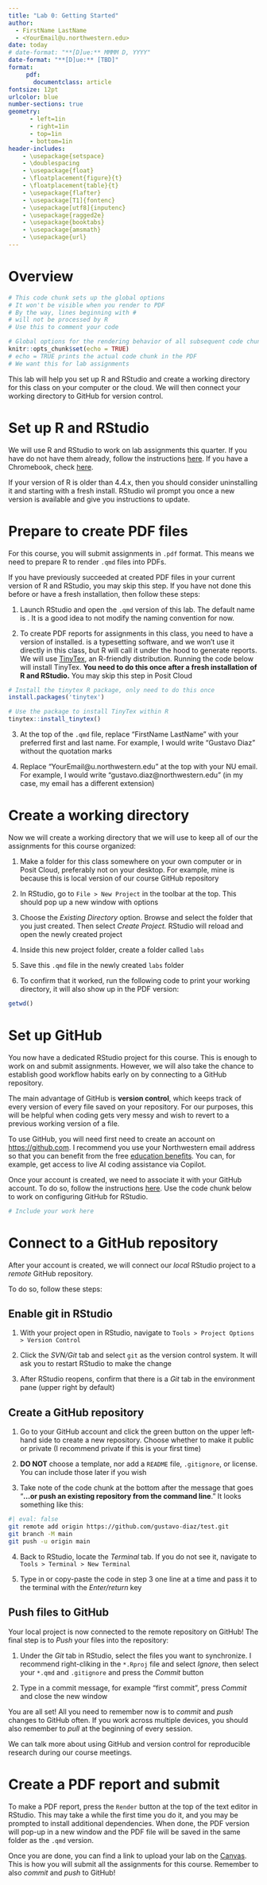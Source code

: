 ```yaml
---
title: "Lab 0: Getting Started"
author: 
  - FirstName LastName
  - <YourEmail@u.northwestern.edu>
date: today
# date-format: "**[D]ue:** MMMM D, YYYY"
date-format: "**[D]ue:** [TBD]"
format: 
     pdf:
       documentclass: article
fontsize: 12pt
urlcolor: blue
number-sections: true
geometry:
      - left=1in
      - right=1in
      - top=1in
      - bottom=1in
header-includes:
    - \usepackage{setspace}
    - \doublespacing
    - \usepackage{float}
    - \floatplacement{figure}{t}
    - \floatplacement{table}{t}
    - \usepackage{flafter}
    - \usepackage[T1]{fontenc}
    - \usepackage[utf8]{inputenc}
    - \usepackage{ragged2e}
    - \usepackage{booktabs}
    - \usepackage{amsmath}
    - \usepackage{url}
---
```



# Overview

```r
# This code chunk sets up the global options
# It won't be visible when you render to PDF
# By the way, lines beginning with #
# will not be processed by R
# Use this to comment your code

# Global options for the rendering behavior of all subsequent code chunks
knitr::opts_chunk$set(echo = TRUE)
# echo = TRUE prints the actual code chunk in the PDF
# We want this for lab assignments
```


This lab will help you set up R and RStudio and create a working directory for this class on your computer or the cloud. We will then connect your working directory to GitHub for version control.

# Set up R and RStudio

We will use R and RStudio to work on lab assignments this quarter. If you have do not have them already, follow the instructions [here](https://sites.northwestern.edu/researchcomputing/resources/r-and-rstudio/). If you have a Chromebook, check [here](https://levente.littvay.hu/chromebook/).

If your version of R is older than 4.4.x, then you should consider uninstalling it and starting with a fresh install. RStudio wil prompt you once a new version is available and give you instructions to update.

# Prepare to create PDF files

For this course, you will submit assignments in `.pdf` format. This means we need to prepare R to render `.qmd` files into PDFs.

If you have previously succeeded at created PDF files in your current version of R and RStudio, you may skip this step. If you have not done this before or have a fresh installation, then follow these steps:

1. Launch RStudio and open the `.qmd` version of this lab. The default name is \path{lab1.qmd}. It is a good idea to not modify the naming convention for now.

2. To create PDF reports for assignments in this class, you need to have a version of \LaTeX installed. \LaTeX is a typesetting software, and we won't use it directly in this class, but R will call it under the hood to generate reports. We will use [TinyTex](https://yihui.org/tinytex/), an R-friendly \LaTeX distribution. Running the code below will install TinyTex. **You need to do this once after a fresh installation of R and RStudio.** You may skip this step in Posit Cloud

```r
# Install the tinytex R package, only need to do this once
install.packages('tinytex')

# Use the package to install TinyTex within R
tinytex::install_tinytex()
```

3. At the top of the `.qmd` file, replace "FirstName LastName" with your preferred first and last name. For example, I would write "Gustavo Diaz" without the quotation marks

4. Replace "YourEmail@u.northwestern.edu" at the top with your NU email. For example, I would write "gustavo.diaz@northwestern.edu" (in my case, my email has a different extension)

# Create a working directory

Now we will create a working directory that we will use to keep all of our the assignments for this course organized:

1. Make a folder for this class somewhere on your own computer or in Posit Cloud, preferably not on your desktop. For example, mine is \path{/Users/gustavodiaz/Projects/ps403} because this is local version of our course GitHub repository

2. In RStudio, go to `File > New Project` in the toolbar at the top. This should pop up a new window with options

3. Choose the *Existing Directory* option. Browse and select the folder that you just created. Then select *Create Project.* RStudio will reload and open the newly created project

4. Inside this new project folder, create a folder called `labs`

5. Save this `.qmd` file in the newly created `labs` folder

6. To confirm that it worked, run the following code to print your working directory, it will also show up in the PDF version:

```r
getwd()
```


# Set up GitHub

You now have a dedicated RStudio project for this course. This is enough to work on and submit assignments. However, we will also take the chance to establish good workflow habits early on by connecting to a GitHub repository.

The main advantage of GitHub is **version control**, which keeps track of every version of every file saved on your repository. For our purposes, this will be helpful when coding gets very messy and wish to revert to a previous working version of a file.

To use GitHub, you will need first need to create an account on <https://github.com>. I recommend you use your Northwestern email address so that you can benefit from the free [education benefits](https://github.com/education). You can, for example, get access to live AI coding assistance via Copilot.

Once your account is created, we need to associate it with your GitHub account. To do so, follow the instructions [here](https://gist.github.com/Z3tt/3dab3535007acf108391649766409421). Use the code chunk below to work on configuring GitHub for RStudio.

```r
# Include your work here
```


# Connect to a GitHub repository

After your account is created, we will connect our *local* RStudio project to a *remote* GitHub repository.

To do so, follow these steps:

## Enable git in RStudio

1. With your project open in RStudio, navigate to `Tools > Project Options > Version Control`

2. Click the *SVN/Git* tab and select `git` as the version control system. It will ask you to restart RStudio to make the change

3. After RStudio reopens, confirm that there is a *Git* tab in the environment pane (upper right by default)

## Create a GitHub repository

1. Go to your GitHub account and click the green button on the upper left-hand side to create a new repository. Choose whether to make it public or private (I recommend private if this is your first time)

2. **DO NOT** choose a template, nor add a `README` file, `.gitignore`, or license. You can include those later if you wish

3. Take note of the code chunk at the bottom after the message that goes "**...or push an existing repository from the command line**." It
looks something like this:

```bash
#| eval: false
git remote add origin https://github.com/gustavo-diaz/test.git
git branch -M main
git push -u origin main
```

4. Back to RStudio, locate the *Terminal* tab. If you do not see it, navigate to `Tools > Terminal > New Terminal`

5. Type in or copy-paste the code in step 3 one line at a time and pass it to the terminal with the *Enter/return* key


## Push files to GitHub

Your local project is now connected to the remote repository on GitHub! The final step is to *Push* your files into the repository:

1. Under the *Git* tab in RStudio, select the files you want to synchronize. I recommend right-cliking in the `*.Rproj` file and select *Ignore*, then select your `*.qmd` and `.gitignore` and press the *Commit* button

2. Type in a commit message, for example "first commit", press *Commit* and close the new window

You are all set! All you need to remember now is to *commit* and *push* changes to GitHub often. If you work across multiple devices, you should also remember to *pull* at the beginning of every session.

We can talk more about using GitHub and version control for reproducible research during our course meetings.


# Create a PDF report and submit

To make a PDF report, press the `Render` button at the top of the text editor in RStudio. This may take a while the first time you do it, and you may be prompted to install additional \LaTeX dependencies. When done, the PDF version will pop-up in a new window and the PDF file will be saved in the same folder as the `.qmd` version.

Once you are done, you can find a link to upload your lab on the [Canvas](https://canvas.northwestern.edu/courses/216757). This is how you will submit all the assignments for this course. Remember to also *commit* and *push* to GitHub!